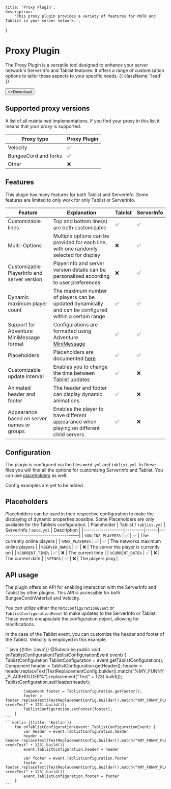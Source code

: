 
    title: 'Proxy Plugin',
    description:
        'This proxy plugin provides a variety of features for MOTD and Tablist in your server network.',
}



# Proxy Plugin

The Proxy Plugin is a versatile tool designed to enhance your server network's ServerInfo and Tablist features. It offers a range of customization options to tailor these aspects to your specific needs. {{ className: 'lead' }}

<Button href="https://github.com/theSimpleCloud/proxy-plugin/releases" arrow="right">
    <>Download</>
</Button>

## Supported proxy versions
A list of all maintained implementations. If you find
your proxy in this list it means that your proxy is supported.

| Proxy type           | Proxy Plugin |
|----------------------|--------------|
| Velocity             | ✅            |
| BungeeCord and forks | ✅            |
| Other                | ❌            |


## Features
This plugin has many features for both Tablist and ServerInfo. Some features are limited to only work for only Tablist or ServerInfo.

| Feature                                    | Explanation                                                                                           | Tablist | ServerInfo |
|--------------------------------------------|-------------------------------------------------------------------------------------------------------|---------|------------|
| Customizable lines                         | Top and bottom line(s) are both customizable                                                          | ✅       | ✅          |
| Multi-Options                              | Multiple options can be provided for each line, with one randomly selected for display                | ❌       | ✅          |
| Customizable PlayerInfo and server version | PlayerInfo and server version details can be personalized according to user preferences               | ❌       | ✅          |
| Dynamic maximum player count               | The maximum number of players can be updated dynamically and can be configured within a certain range | ✅       | ✅          |
| Support for Adventure MiniMessage format   | Configurations are formatted using Adventure [MiniMessage](https://docs.advntr.dev/minimessage)       | ✅       | ✅          |
| Placeholders                               | Placeholders are documented [here](#placeholders)                                                     | ✅       | ✅          |
| Customizable update interval               | Enables you to change the time between Tablist updates                                                | ✅       | ❌          |
| Animated header and footer                 | The header and footer can display dynamic animations                                                  | ✅       | ❌          |
| Appearance based on server names or groups | Enables the player to have different appearance when playing on different child servers               | ✅       | ❌          |

## Configuration

The plugin is configured via the files `motd.yml` and `tablist.yml`. In these files you will find all the options for customizing ServerInfo and Tablist.
You can use [placeholders](#placeholders) as well.

<Note>Config examples are yet to be added.</Note>

## Placeholders
Placeholders can be used in their respective configuration to make the displaying of dynamic properties possible.
Some Placeholders are only available for the Tablists configuration.
| Placeholder        | Tablist / `tablist.yml` | ServerInfo / `motd.yml` | Description                           |
|--------------------|---------|------|---------------------------------------|
| `%ONLINE_PLAYERS%` | ✅     | ✅  | The currently online players          |
| `%MAX_PLAYERS%`    | ✅     | ✅  | The networks maximum online players   |
| `%SERVER_NAME%`    | ✅     | ❌   | The server the player is currently on |
| `%CURRENT_TIME%`   | ✅     | ❌   | The current time                      |
| `%CURRENT_DATE%`   | ✅     | ❌   | The current date                      |
| `%PING%`           | ✅     | ❌   | The players ping                      |

## API usage

The plugin offers an API for enabling interaction with the ServerInfo and Tablist by other plugins. This API is accessible for both BungeeCord/Waterfall and Velocity.

You can utilize either the `MotdConfigurationEvent` or `TablistConfigurationEvent` to make updates to the ServerInfo or Tablist. These events encapsulate the configuration object, allowing for modifications.

In the case of the Tablist event, you can customize the header and footer of the Tablist. Velocity is employed in this example.

<CodeGroup>
    ```java {{title: 'Java'}}
        @Subscribe
        public void onTablistConfiguration(TablistConfigurationEvent event) {
            TablistConfiguration TablistConfiguration = event.getTablistConfiguration();
            Component header = TablistConfiguration.getHeader();
            header = header.replaceText(TextReplacementConfig.builder().match("%MY_FUNNY_PLACEHOLDER%").replacement("<red>Test" + 123).build());
            TablistConfiguration.setHeader(header);

            Component footer = TablistConfiguration.getFooter();
            footer = footer.replaceText(TextReplacementConfig.builder().match("%MY_FUNNY_PLACEHOLDER%").replacement("<red>Test" + 123).build());
            TablistConfiguration.setFooter(footer);
        }
    ```
    ```kotlin {{title: 'Kotlin'}}
        fun onTablistConfiguration(event: TablistConfigurationEvent) {
            var header = event.TablistConfiguration.header
            header = header.replaceText(TextReplacementConfig.builder().match("%MY_FUNNY_PLACEHOLDER%").replacement("<red>Test" + 123).build())
            event.TablistConfiguration.header = header

            var footer = event.TablistConfiguration.footer
            footer = footer.replaceText(TextReplacementConfig.builder().match("%MY_FUNNY_PLACEHOLDER%").replacement("<red>Test" + 123).build())
            event.TablistConfiguration.footer = footer
        }
    ```
</CodeGroup>
